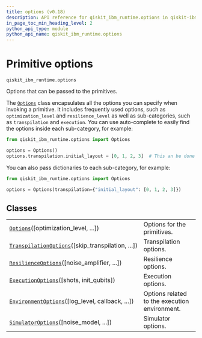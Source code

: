 ```yaml
---
title: options (v0.18)
description: API reference for qiskit_ibm_runtime.options in qiskit-ibm-runtime v0.18
in_page_toc_min_heading_level: 2
python_api_type: module
python_api_name: qiskit_ibm_runtime.options
---
```


<span id="primitive-options-qiskit-ibm-runtime-options" />

<span id="module-qiskit_ibm_runtime.options" />

# Primitive options

`qiskit_ibm_runtime.options`

Options that can be passed to the primitives.

The [`Options`](qiskit_ibm_runtime.options.Options "qiskit_ibm_runtime.options.Options") class encapsulates all the options you can specify when invoking a primitive. It includes frequently used options, such as `optimization_level` and `resilience_level` as well as sub-categories, such as `transpilation` and `execution`. You can use auto-complete to easily find the options inside each sub-category, for example:

```python
from qiskit_ibm_runtime.options import Options

options = Options()
options.transpilation.initial_layout = [0, 1, 2, 3]  # This an be done using auto-complete
```

You can also pass dictionaries to each sub-category, for example:

```python
from qiskit_ibm_runtime.options import Options

options = Options(transpilation={"initial_layout": [0, 1, 2, 3]})
```

## Classes

|                                                                                                                                                          |                                               |
| -------------------------------------------------------------------------------------------------------------------------------------------------------- | --------------------------------------------- |
| [`Options`](qiskit_ibm_runtime.options.Options "qiskit_ibm_runtime.options.Options")(\[optimization\_level, ...])                                        | Options for the primitives.                   |
| [`TranspilationOptions`](qiskit_ibm_runtime.options.TranspilationOptions "qiskit_ibm_runtime.options.TranspilationOptions")(\[skip\_transpilation, ...]) | Transpilation options.                        |
| [`ResilienceOptions`](qiskit_ibm_runtime.options.ResilienceOptions "qiskit_ibm_runtime.options.ResilienceOptions")(\[noise\_amplifier, ...])             | Resilience options.                           |
| [`ExecutionOptions`](qiskit_ibm_runtime.options.ExecutionOptions "qiskit_ibm_runtime.options.ExecutionOptions")(\[shots, init\_qubits])                  | Execution options.                            |
| [`EnvironmentOptions`](qiskit_ibm_runtime.options.EnvironmentOptions "qiskit_ibm_runtime.options.EnvironmentOptions")(\[log\_level, callback, ...])      | Options related to the execution environment. |
| [`SimulatorOptions`](qiskit_ibm_runtime.options.SimulatorOptions "qiskit_ibm_runtime.options.SimulatorOptions")(\[noise\_model, ...])                    | Simulator options.                            |

